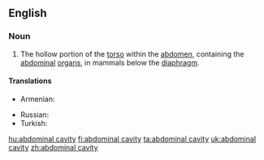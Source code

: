 ==English==

===Noun===
{{en-noun|sg=[[abdominal]] [[cavity]]|abdominal cavities}}
{{wikipedia}}

#{{anatomy}} The hollow portion of the [[torso]] within the [[abdomen]], containing the [[abdominal]] [[organ]]s, in mammals below the [[diaphragm]].

====Translations====
{{trans-top|hollow portion of the torso, containing abdominal organs}}
* Armenian: {{t-|hy|որովայնի խոռոչ|tr=orovayni xoṙoč}}
{{trans-mid}}
* Russian: {{t|ru|брюшная полость|f|tr=brjušnája pólost’}}
* Turkish: {{t|tr|karın boşluğu}}
{{trans-bottom}}

[[hu:abdominal cavity]]
[[fi:abdominal cavity]]
[[ta:abdominal cavity]]
[[uk:abdominal cavity]]
[[zh:abdominal cavity]]